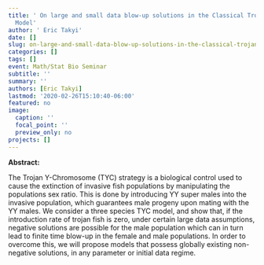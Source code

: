 ```yaml
---
title: ' On large and small data blow-up solutions in the Classical Trojan Y- Chromosome
  Model'
author: ' Eric Takyi'
date: []
slug: on-large-and-small-data-blow-up-solutions-in-the-classical-trojan-y-chromosome-model
categories: []
tags: []
event: Math/Stat Bio Seminar
subtitle: ''
summary: ''
authors: [Eric Takyi]
lastmod: '2020-02-26T15:10:40-06:00'
featured: no
image:
  caption: ''
  focal_point: ''
  preview_only: no
projects: []
---
```


**Abstract: **

The Trojan Y-Chromosome (TYC) strategy is a biological control used to cause the extinction of invasive fish populations by manipulating the populations sex ratio. This is done by introducing YY super males into the invasive population, which guarantees male progeny upon mating with the YY males. We consider a three species TYC model, and show that, if the introduction rate of trojan fish is zero, under certain large data assumptions, negative solutions are possible for the male population which can in turn lead to finite time blow-up in the female and male populations. In order to overcome this, we will propose models that possess globally existing non-negative solutions, in any parameter or initial data regime.